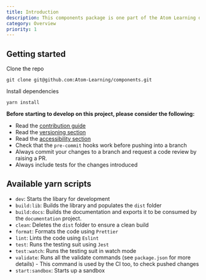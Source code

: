 ```yaml
---
title: Introduction
description: This components package is one part of the Atom Learning design system
category: Overview
priority: 1
---
```


## Getting started

Clone the repo

```
git clone git@github.com:Atom-Learning/components.git
```

Install dependencies

```
yarn install
```

**Before starting to develop on this project, please consider the following:**

- Read the [contribution guide](/components/contributing)
- Read the [versioning section](/components/versioning)
- Read the [accessibility section](/components/accessibility)
- Check that the `pre-commit` hooks work before pushing into a branch
- Always commit your changes to a branch and request a code review by raising a PR.
- Always include tests for the changes introduced

## Available yarn scripts

- `dev`: Starts the libary for development
- `build:lib`: Builds the library and populates the `dist` folder
- `build:docs`: Builds the documentation and exports it to be consumed by the `documentation` project.
- `clean`: Deletes the `dist` folder to ensure a clean build
- `format`: Formats the code using `Prettier`
- `lint`: Lints the code using `Eslint`
- `test`: Runs the testing suit using `Jest`
- `test:watch`: Runs the testing suit in watch mode
- `validate`: Runs all the validate commands (see `package.json` for more details) - This command is used by the CI too, to check pushed changes
- `start:sandbox`: Starts up a sandbox
